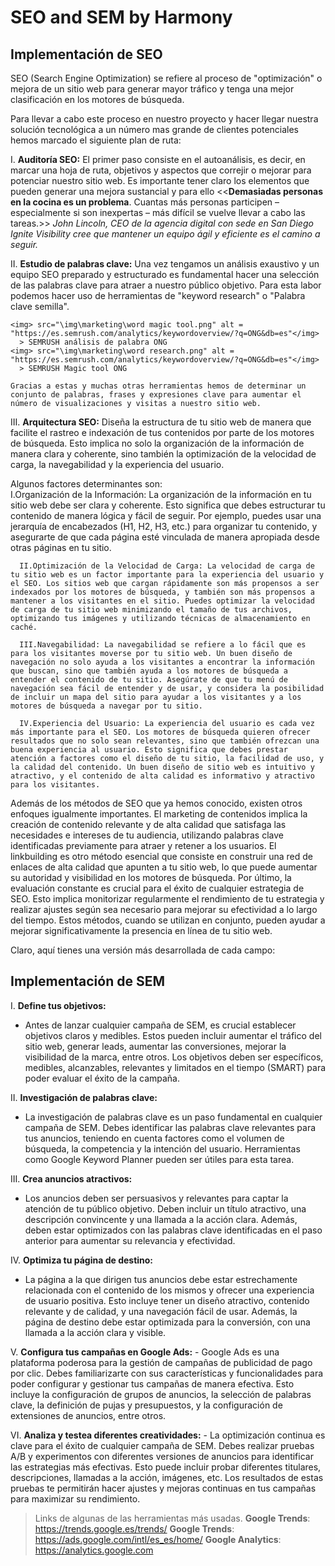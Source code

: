 # SEO and SEM by Harmony

## Implementación de SEO

SEO (Search Engine Optimization) se refiere al proceso de "optimización" o mejora de un sitio web para generar mayor tráfico y tenga una mejor clasificación en los motores de búsqueda.

Para llevar a cabo este proceso en nuestro proyecto y hacer llegar nuestra solución tecnológica a un número mas grande de clientes potenciales hemos marcado el siguiente plan de ruta:

I. **Auditoría SEO:**
    El primer paso consiste en el autoanálisis, es decir, en marcar una hoja de ruta, objetivos y aspectos que correjir o mejorar para potenciar nuestro sitio web. Es importante tener claro los elementos que pueden generar una mejora sustancial y para ello
    <<**Demasiadas personas en la cocina es un problema**. Cuantas más personas participen – especialmente si son inexpertas – más difícil se vuelve llevar a cabo las tareas.>> _John Lincoln, CEO de la agencia digital con sede en San Diego Ignite Visibility cree que mantener un equipo ágil y eficiente es el camino a seguir._


II. **Estudio de palabras clave:**
    Una vez tengamos un análisis exaustivo y un equipo SEO preparado y estructurado es fundamental hacer una selección de las palabras clave para atraer a nuestro público objetivo. Para esta labor podemos hacer uso de herramientas de "keyword research" o "Palabra clave semilla".

    <img> src="\img\marketing\word magic tool.png" alt = "https://es.semrush.com/analytics/keywordoverview/?q=ONG&db=es"</img>
      > SEMRUSH análisis de palabra ONG
    <img> src="\img\marketing\word research.png" alt = "https://es.semrush.com/analytics/keywordoverview/?q=ONG&db=es"</img>
      > SEMRUSH Magic tool ONG

    Gracias a estas y muchas otras herramientas hemos de determinar un conjunto de palabras, frases y expresiones clave para aumentar el número de visualizaciones y visitas a nuestro sitio web. 


III. **Arquitectura SEO:**
     Diseña la estructura de tu sitio web de manera que facilite el rastreo e indexación de tus contenidos por parte de los motores de búsqueda. Esto implica no solo la organización de la información de manera clara y coherente, sino también la optimización de la velocidad de carga, la navegabilidad y la experiencia del usuario.

   Algunos factores determinantes son:    
      I.Organización de la Información: La organización de la información en tu sitio web debe ser clara y coherente. Esto significa que debes estructurar tu contenido de manera lógica y fácil de seguir. Por ejemplo, puedes usar una jerarquía de encabezados (H1, H2, H3, etc.) para organizar tu contenido, y asegurarte de que cada página esté vinculada de manera apropiada desde otras páginas en tu sitio.

      II.Optimización de la Velocidad de Carga: La velocidad de carga de tu sitio web es un factor importante para la experiencia del usuario y el SEO. Los sitios web que cargan rápidamente son más propensos a ser indexados por los motores de búsqueda, y también son más propensos a mantener a los visitantes en el sitio. Puedes optimizar la velocidad de carga de tu sitio web minimizando el tamaño de tus archivos, optimizando tus imágenes y utilizando técnicas de almacenamiento en caché.

      III.Navegabilidad: La navegabilidad se refiere a lo fácil que es para los visitantes moverse por tu sitio web. Un buen diseño de navegación no solo ayuda a los visitantes a encontrar la información que buscan, sino que también ayuda a los motores de búsqueda a entender el contenido de tu sitio. Asegúrate de que tu menú de navegación sea fácil de entender y de usar, y considera la posibilidad de incluir un mapa del sitio para ayudar a los visitantes y a los motores de búsqueda a navegar por tu sitio.

      IV.Experiencia del Usuario: La experiencia del usuario es cada vez más importante para el SEO. Los motores de búsqueda quieren ofrecer resultados que no solo sean relevantes, sino que también ofrezcan una buena experiencia al usuario. Esto significa que debes prestar atención a factores como el diseño de tu sitio, la facilidad de uso, y la calidad del contenido. Un buen diseño de sitio web es intuitivo y atractivo, y el contenido de alta calidad es informativo y atractivo para los visitantes.


   Además de los métodos de SEO que ya hemos conocido, existen otros enfoques igualmente importantes. El marketing de contenidos implica la creación de contenido relevante y de alta calidad que satisfaga las necesidades e intereses de tu audiencia, utilizando palabras clave identificadas previamente para atraer y retener a los usuarios. El linkbuilding es otro método esencial que consiste en construir una red de enlaces de alta calidad que apunten a tu sitio web, lo que puede aumentar su autoridad y visibilidad en los motores de búsqueda. Por último, la evaluación constante es crucial para el éxito de cualquier estrategia de SEO. Esto implica monitorizar regularmente el rendimiento de tu estrategia y realizar ajustes según sea necesario para mejorar su efectividad a lo largo del tiempo. Estos métodos, cuando se utilizan en conjunto, pueden ayudar a mejorar significativamente la presencia en línea de tu sitio web.

Claro, aquí tienes una versión más desarrollada de cada campo:

## Implementación de SEM

I. **Define tus objetivos:**
   - Antes de lanzar cualquier campaña de SEM, es crucial establecer objetivos claros y medibles. Estos pueden incluir aumentar el tráfico del sitio web, generar leads, aumentar las conversiones, mejorar la visibilidad de la marca, entre otros. Los objetivos deben ser específicos, medibles, alcanzables, relevantes y limitados en el tiempo (SMART) para poder evaluar el éxito de la campaña.

II. **Investigación de palabras clave:**
   - La investigación de palabras clave es un paso fundamental en cualquier campaña de SEM. Debes identificar las palabras clave relevantes para tus anuncios, teniendo en cuenta factores como el volumen de búsqueda, la competencia y la intención del usuario. Herramientas como Google Keyword Planner pueden ser útiles para esta tarea.

III. **Crea anuncios atractivos:**
   - Los anuncios deben ser persuasivos y relevantes para captar la atención de tu público objetivo. Deben incluir un título atractivo, una descripción convincente y una llamada a la acción clara. Además, deben estar optimizados con las palabras clave identificadas en el paso anterior para aumentar su relevancia y efectividad.

IV. **Optimiza tu página de destino:**
   - La página a la que dirigen tus anuncios debe estar estrechamente relacionada con el contenido de los mismos y ofrecer una experiencia de usuario positiva. Esto incluye tener un diseño atractivo, contenido relevante y de calidad, y una navegación fácil de usar. Además, la página de destino debe estar optimizada para la conversión, con una llamada a la acción clara y visible.

V. **Configura tus campañas en Google Ads:**
    - Google Ads es una plataforma poderosa para la gestión de campañas de publicidad de pago por clic. Debes familiarizarte con sus características y funcionalidades para poder configurar y gestionar tus campañas de manera efectiva. Esto incluye la configuración de grupos de anuncios, la selección de palabras clave, la definición de pujas y presupuestos, y la configuración de extensiones de anuncios, entre otros.

VI. **Analiza y testea diferentes creatividades:**
    - La optimización continua es clave para el éxito de cualquier campaña de SEM. Debes realizar pruebas A/B y experimentos con diferentes versiones de anuncios para identificar las estrategias más efectivas. Esto puede incluir probar diferentes titulares, descripciones, llamadas a la acción, imágenes, etc. Los resultados de estas pruebas te permitirán hacer ajustes y mejoras continuas en tus campañas para maximizar su rendimiento.

>Links de algunas de las herramientas más usadas.
    **Google Trends**: https://trends.google.es/trends/
    **Google Trends**: https://ads.google.com/intl/es_es/home/
    **Google Analytics**: https://analytics.google.com